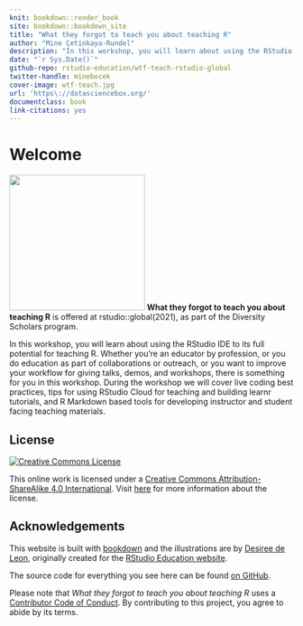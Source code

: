 ```yaml
---
knit: bookdown::render_book
site: bookdown::bookdown_site
title: "What they forgot to teach you about teaching R"
author: "Mine Çetinkaya-Rundel"
description: "In this workshop, you will learn about using the RStudio IDE to its full potential for teaching R. Whether you’re an educator by profession, or you do education as part of collaborations or outreach, or you want to improve your workflow for giving talks, demos, and workshops, there is something for you in this workshop. During the workshop we will cover live coding best practices, tips for using RStudio Cloud for teaching and building learnr tutorials, and R Markdown based tools for developing instructor and student facing teaching materials."
date: "`r Sys.Date()`"
github-repo: rstudio-education/wtf-teach-rstudio-global
twitter-handle: minebocek
cover-image: wtf-teach.jpg
url: 'https\://datasciencebox.org/'
documentclass: book
link-citations: yes
---
```


# Welcome {.unnumbered}

<img src="wtf-teach.jpg" class="cover" width="240" height="240"/> **What they forgot to teach you about teaching R** is offered at rstudio::global(2021), as part of the Diversity Scholars program.

In this workshop, you will learn about using the RStudio IDE to its full potential for teaching R.
Whether you're an educator by profession, or you do education as part of collaborations or outreach, or you want to improve your workflow for giving talks, demos, and workshops, there is something for you in this workshop.
During the workshop we will cover live coding best practices, tips for using RStudio Cloud for teaching and building learnr tutorials, and R Markdown based tools for developing instructor and student facing teaching materials.

## License {.unnumbered}

<a rel="license" href="https://creativecommons.org/licenses/by-sa/4.0/"><img src="https://licensebuttons.net/l/by-sa/4.0/88x31.png" alt="Creative Commons License" style="border-width:0"/></a>

This online work is licensed under a [Creative Commons Attribution-ShareAlike 4.0 International](https://creativecommons.org/licenses/by-sa/4.0/).
Visit [here](https://github.com/rstudio-education/datascience-box/blob/master/LICENSE.md) for more information about the license.

## Acknowledgements {.unnumbered}

This website is built with [bookdown](https://bookdown.org/) and the illustrations are by [Desiree de Leon](https://desiree.rbind.io/), originally created for the [RStudio Education website](https://education.rstudio.com/).

The source code for everything you see here can be found [on GitHub](https://github.com/rstudio-education/wtf-teach-rstudio-global).

Please note that *What they forgot to teach you about teaching R* uses a [Contributor Code of Conduct](https://contributor-covenant.org/version/2/0/CODE_OF_CONDUCT.html).
By contributing to this project, you agree to abide by its terms.
